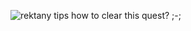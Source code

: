 [[File:Rekt.jpg|thumb|rekt]]any tips how to clear this quest? ;-;<ac_metadata title="Quest b37"> </ac_metadata>